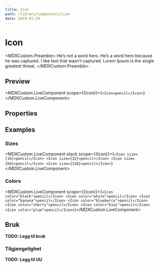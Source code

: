 ```yaml
---
title: Icon
path: /library/components/icon
date: 2019-01-29
---
```



# Icon

<MDXCustom.Preamble>
  He’s not a word hero. He’s a word hero because he was captured. I like text that wasn’t captured. Lorem Ipsum is the
  single greatest threat.
</MDXCustom.Preamble>

## Preview

<MDXCustom.LiveComponent scope={{Icon}}>{`<Icon>pencil</Icon>`}</MDXCustom.LiveComponent>

## Properties

## Examples

### Sizes

<MDXCustom.LiveComponent stack scope={{Icon}}>{`
  <Icon size={16}>pencil</Icon>
  <Icon size={32}>pencil</Icon>
  <Icon size={64}>pencil</Icon>
  <Icon size={128}>pencil</Icon>
`}</MDXCustom.LiveComponent>

### Colors

<MDXCustom.LiveComponent scope={{Icon}}>{`
  <Icon color="black">pencil</Icon>
  <Icon color="white">pencil</Icon>
  <Icon color="banana">pencil</Icon>
  <Icon color="blueberry">pencil</Icon>
  <Icon color="cherry">pencil</Icon>
  <Icon color="kiwi">pencil</Icon>
  <Icon color="plum">pencil</Icon>
`}</MDXCustom.LiveComponent>

## Bruk

**TODO: Legg til bruk**

### Tilgjengelighet

**TODO: Legg til UU**
